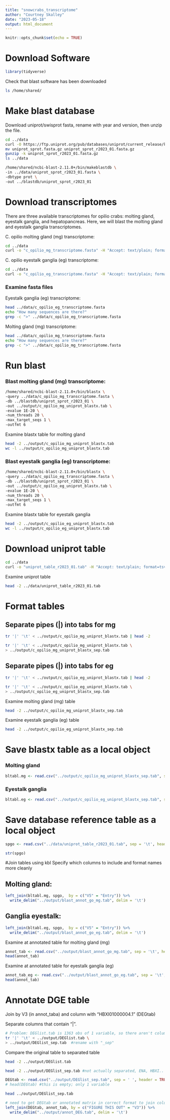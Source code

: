 ```yaml
---
title: "snowcrabs_transcriptome"
author: "Courtney Skalley"
date: "2023-05-18"
output: html_document
---
```


```r
knitr::opts_chunk$set(echo = TRUE)
```

# Download Software

```r
library(tidyverse)
```

Check that blast software has been downloaded

```bash
ls /home/shared/
```

# Make blast database

Download uniprot/swisprot fasta, rename with year and version, then unzip the file.

```bash
cd ../data
curl -O https://ftp.uniprot.org/pub/databases/uniprot/current_release/knowledgebase/complete/uniprot_sprot.fasta.gz
mv uniprot_sprot.fasta.gz uniprot_sprot_r2023_01.fasta.gz
gunzip -k uniprot_sprot_r2023_01.fasta.gz
ls ../data
```

```bash
/home/shared/ncbi-blast-2.11.0+/bin/makeblastdb \
-in ../data/uniprot_sprot_r2023_01.fasta \
-dbtype prot \
-out ../blastdb/uniprot_sprot_r2023_01
```

# Download transcriptomes

There are three available transcriptomes for opilio crabs: molting gland, eyestalk ganglia, and hepatopancreas. Here, we will blast the molting gland and eyestalk ganglia transcriptomes.

C. opilio molting gland (mg) transcriptome:

```bash
cd ../data
curl -o "c_opilio_mg_transcriptome.fasta" -H "Accept: text/plain; format=tsv" "https://gannet.fish.washington.edu/seashell/snaps/HBXI01.fasta"
```

C. opilio eyestalk ganglia (eg) transcriptome:

```bash
cd ../data
curl -o "c_opilio_eg_transcriptome.fasta" -H "Accept: text/plain; format=tsv" "https://gannet.fish.washington.edu/seashell/snaps/HBWO01.fasta"
```

### Examine fasta files

Eyestalk ganglia (eg) transcriptome:

```bash
head ../data/c_opilio_eg_transcriptome.fasta
echo "How many sequences are there?"
grep -c ">" ../data/c_opilio_eg_transcriptome.fasta
```

Molting gland (mg) transcriptome:

```bash
head ../data/c_opilio_mg_transcriptome.fasta
echo "How many sequences are there?"
grep -c ">" ../data/c_opilio_mg_transcriptome.fasta
```

# Run blast

### Blast molting gland (mg) transcriptome:

```bash
/home/shared/ncbi-blast-2.11.0+/bin/blastx \
-query ../data/c_opilio_mg_transcriptome.fasta \
-db ../blastdb/uniprot_sprot_r2023_01 \
-out ../output/c_opilio_mg_uniprot_blastx.tab \
-evalue 1E-20 \
-num_threads 20 \
-max_target_seqs 1 \
-outfmt 6
```

Examine blastx table for molting gland

```bash
head -2 ../output/c_opilio_mg_uniprot_blastx.tab
wc -l ../output/c_opilio_mg_uniprot_blastx.tab
```

### Blast eyestalk ganglia (eg) transcriptome:

```bash
/home/shared/ncbi-blast-2.11.0+/bin/blastx \
-query ../data/c_opilio_eg_transcriptome.fasta \
-db ../blastdb/uniprot_sprot_r2023_01 \
-out ../output/c_opilio_eg_uniprot_blastx.tab \
-evalue 1E-20 \
-num_threads 20 \
-max_target_seqs 1 \
-outfmt 6
```

Examine blastx table for eyestalk ganglia

```bash
head -2 ../output/c_opilio_eg_uniprot_blastx.tab
wc -l ../output/c_opilio_eg_uniprot_blastx.tab
```

# Download uniprot table

```bash
cd ../data
curl -o "uniprot_table_r2023_01.tab" -H "Accept: text/plain; format=tsv" "https://gannet.fish.washington.edu/seashell/snaps/uniprot_table_r2023_01.tab"
```

Examine uniprot table

```bash
head -2 ../data/uniprot_table_r2023_01.tab
```

# Format tables

## Separate pipes (\|) into tabs for mg

```bash
tr '|' '\t' < ../output/c_opilio_mg_uniprot_blastx.tab | head -2
```

```bash
tr '|' '\t' < ../output/c_opilio_mg_uniprot_blastx.tab \
> ../output/c_opilio_mg_uniprot_blastx_sep.tab
```

## Separate pipes (\|) into tabs for eg

```bash
tr '|' '\t' < ../output/c_opilio_eg_uniprot_blastx.tab | head -2
```

```bash
tr '|' '\t' < ../output/c_opilio_eg_uniprot_blastx.tab \
> ../output/c_opilio_eg_uniprot_blastx_sep.tab
```

Examine molting gland (mg) table

```bash
head -2 ../output/c_opilio_mg_uniprot_blastx_sep.tab 
```

Examine eyestalk ganglia (eg) table

```bash
head -2 ../output/c_opilio_eg_uniprot_blastx_sep.tab 
```

# Save blastx table as a local object
### Molting gland

```r
bltabl.mg <- read.csv("../output/c_opilio_mg_uniprot_blastx_sep.tab", sep = '\t', header = FALSE)
```

### Eyestalk ganglia

```R
bltabl.eg <- read.csv("../output/c_opilio_eg_uniprot_blastx_sep.tab", sep = '\t', header = FALSE)
```

# Save database reference table as a local object

```r
spgo <- read.csv("../data/uniprot_table_r2023_01.tab", sep = '\t', header = TRUE)
```

```r
str(spgo)
```

#Join tables using kbl 
Specify which columns to include and format names more cleanly

## Molting gland:

```r
left_join(bltabl.mg, spgo,  by = c("V5" = "Entry")) %>%
  write_delim("../output/blast_annot_go_mg.tab", delim = '\t')
```

## Ganglia eyestalk:

```r
left_join(bltabl.eg, spgo,  by = c("V5" = "Entry")) %>%
  write_delim("../output/blast_annot_go_eg.tab", delim = '\t')
```

Examine at annotated table for molting gland (mg)

```r
annot_tab <- read.csv("../output/blast_annot_go_mg.tab", sep = '\t', header = TRUE)
head(annot_tab)
```

Examine at annotated table for eyestalk ganglia (eg)

```r
annot_tab_eg <- read.csv("../output/blast_annot_go_eg.tab", sep = '\t', header = TRUE)
head(annot_tab)
```


# Annotate DGE table
Join by V3 (in annot_taba) and column with "HBXI01000004.1" (DEGtab)

Separate columns that contain "|". 

```bash
# Problem: DEGlist.tab is 1363 obs of 1 variable, so there aren't columns for me to separate out. 
tr '|' '\t' < ../output/DEGlist.tab \
> ../output/DEGlist_sep.tab  #rename with "_sep"
```

Compare the original table to separated table
```bash
head -2 ../output/DEGlist.tab
```
```bash
head -2 ../output/DEGlist_sep.tab #not actually separated, ENA, HBXI.. and HBXI....1 all within quotations (one column)
```
```r
DEGtab <- read.csv("../output/DEGlist_sep.tab", sep = ' ', header = TRUE)
# head(DEGtab) #this is empty; only 1 variable
```

```bash
head ../output/DEGlist_sep.tab
```

```r
# need to get DEGtab or annotated matrix in correct format to join columns
left_join(DEGtab, annot_tab, by = c("FIGURE THIS OUT" = "V3")) %>%
  write_delim("../output/annot_DEG.tab", delim = '\t')
```


